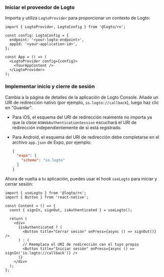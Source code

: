 
### Iniciar el proveedor de Logto

Importa y utiliza `LogtoProvider` para proporcionar un contexto de Logto:

```tsx title="App.tsx"
import { LogtoProvider, LogtoConfig } from '@logto/rn';

const config: LogtoConfig = {
  endpoint: '<your-logto-endpoint>',
  appId: '<your-application-id>',
};

const App = () => (
  <LogtoProvider config={config}>
    <YourAppContent />
  </LogtoProvider>
);
```

### Implementar inicio y cierre de sesión

<SignInFlowSummary />

Cambia a la página de detalles de la aplicación de Logto Console. Añade un URI de redirección nativo (por ejemplo, `io.logto://callback`), luego haz clic en "Guardar".

- Para iOS, el esquema del URI de redirección realmente no importa ya que la clase `ASWebAuthenticationSession` escuchará el URI de redirección independientemente de si está registrado.
- Para Android, el esquema del URI de redirección debe completarse en el archivo `app.json` de Expo, por ejemplo:

  ```json title="app.json"
  {
    "expo": {
      "scheme": "io.logto"
    }
  }
  ```

Ahora de vuelta a tu aplicación, puedes usar el hook `useLogto` para iniciar y cerrar sesión:

```tsx title="App.tsx"
import { useLogto } from '@logto/rn';
import { Button } from 'react-native';

const Content = () => {
  const { signIn, signOut, isAuthenticated } = useLogto();

  return (
    <div>
      {isAuthenticated ? (
        <Button title="Cerrar sesión" onPress={async () => signOut()} />
      ) : (
        // Reemplaza el URI de redirección con el tuyo propio
        <Button title="Iniciar sesión" onPress={async () => signIn('io.logto://callback')} />
      )}
    </div>
  );
};
```

<Checkpoint />
